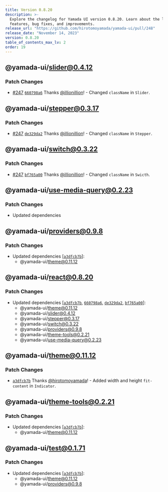 ```yaml
---
title: Version 0.8.20
description: >-
  Explore the changelog for Yamada UI version 0.8.20. Learn about the latest
  features, bug fixes, and improvements.
release_url: "https://github.com/hirotomoyamada/yamada-ui/pull/248"
release_date: "November 14, 2023"
version: 0.8.20
table_of_contents_max_lv: 2
order: 19
---
```


## @yamada-ui/slider@0.4.12

### Patch Changes

- [#247](https://github.com/hirotomoyamada/yamada-ui/pull/247) [`660798a6`](https://github.com/hirotomoyamada/yamada-ui/commit/660798a63fcbb0fe86a2c218ae5a3175e5e0b5ec) Thanks [@illionillion](https://github.com/illionillion)! - Changed `className` in `Slider`.

## @yamada-ui/stepper@0.3.17

### Patch Changes

- [#247](https://github.com/hirotomoyamada/yamada-ui/pull/247) [`de329da2`](https://github.com/hirotomoyamada/yamada-ui/commit/de329da27afa52fe5b03c79b7f506dcb99c4279b) Thanks [@illionillion](https://github.com/illionillion)! - Changed `className` in `Stepper`.

## @yamada-ui/switch@0.3.22

### Patch Changes

- [#247](https://github.com/hirotomoyamada/yamada-ui/pull/247) [`bf765a00`](https://github.com/hirotomoyamada/yamada-ui/commit/bf765a00f234f89c4f08f312e942d9a781a6b6b7) Thanks [@illionillion](https://github.com/illionillion)! - Changed `className` in `Swicth`.

## @yamada-ui/use-media-query@0.2.23

### Patch Changes

- Updated dependencies

## @yamada-ui/providers@0.9.8

### Patch Changes

- Updated dependencies \[[`a3dfcb7b`](https://github.com/hirotomoyamada/yamada-ui/commit/a3dfcb7befa31608a00e7928ee51e219810d23bd)]:
  - @yamada-ui/theme@0.11.12

## @yamada-ui/react@0.8.20

### Patch Changes

- Updated dependencies \[[`a3dfcb7b`](https://github.com/hirotomoyamada/yamada-ui/commit/a3dfcb7befa31608a00e7928ee51e219810d23bd), [`660798a6`](https://github.com/hirotomoyamada/yamada-ui/commit/660798a63fcbb0fe86a2c218ae5a3175e5e0b5ec), [`de329da2`](https://github.com/hirotomoyamada/yamada-ui/commit/de329da27afa52fe5b03c79b7f506dcb99c4279b), [`bf765a00`](https://github.com/hirotomoyamada/yamada-ui/commit/bf765a00f234f89c4f08f312e942d9a781a6b6b7)]:
  - @yamada-ui/theme@0.11.12
  - @yamada-ui/slider@0.4.12
  - @yamada-ui/stepper@0.3.17
  - @yamada-ui/switch@0.3.22
  - @yamada-ui/providers@0.9.8
  - @yamada-ui/theme-tools@0.2.21
  - @yamada-ui/use-media-query@0.2.23

## @yamada-ui/theme@0.11.12

### Patch Changes

- [`a3dfcb7b`](https://github.com/hirotomoyamada/yamada-ui/commit/a3dfcb7befa31608a00e7928ee51e219810d23bd) Thanks [@hirotomoyamada](https://github.com/hirotomoyamada)! - Added width and height `fit-content` in `Indicator`.

## @yamada-ui/theme-tools@0.2.21

### Patch Changes

- Updated dependencies \[[`a3dfcb7b`](https://github.com/hirotomoyamada/yamada-ui/commit/a3dfcb7befa31608a00e7928ee51e219810d23bd)]:
  - @yamada-ui/theme@0.11.12

## @yamada-ui/test@0.1.71

### Patch Changes

- Updated dependencies \[[`a3dfcb7b`](https://github.com/hirotomoyamada/yamada-ui/commit/a3dfcb7befa31608a00e7928ee51e219810d23bd)]:
  - @yamada-ui/theme@0.11.12
  - @yamada-ui/providers@0.9.8
